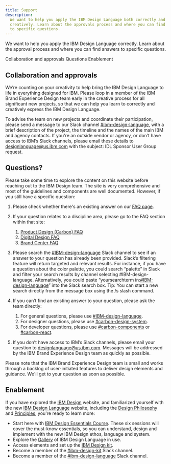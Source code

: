 ```yaml
---
title: Support
description:
  We want to help you apply the IBM Design Language both correctly and
  creatively. Learn about the approvals process and where you can find answers
  to specific questions.
---
```


<PageDescription>

We want to help you apply the IBM Design Language correctly. Learn about the
approval process and where you can find answers to specific questions.

</PageDescription>

<AnchorLinks>
  <AnchorLink>Collaboration and approvals</AnchorLink>
  <AnchorLink>Questions</AnchorLink>
  <AnchorLink>Enablement</AnchorLink>
</AnchorLinks>

## Collaboration and approvals

We’re counting on your creativity to help bring the IBM Design Language to life
in everything designed for IBM. Please loop in a member of the IBM Brand
Experience Design team early in the creative process for all significant new
projects, so that we can help you learn to correctly and creatively express the
IBM Design Language.

To advise the team on new projects and coordinate their participation, please
send a message to our Slack channel
[#ibm-design-language](https://ibm-studios.slack.com/messages/C0U35LB2B), with a
brief description of the project, the timeline and the names of the main IBM and
agency contacts. If you're an outside vendor or agency, or don’t have access to
IBM’s Slack channels, please email these details to
[designlanguage@us.ibm.com](mailto:designlanguage@us.ibm.com) with the subject:
IDL Sponsor User Group request.

## Questions?

Please take some time to explore the content on this website before reaching out
to the IBM Design team. The site is very comprehensive and most of the
guidelines and components are well documented. However, if you still have a
specific question:

<div className="questions-section">

1. Please check whether there's an existing answer on our [FAQ page](/help/faq).
2. If your question relates to a discipline area, please go to the FAQ section
   within that site:
   1. [Product Design (Carbon) FAQ](https://www.carbondesignsystem.com/help/faq)
   1. [Digital Design FAQ](https://www.ibm.com/standards/web/faq.html)
   1. [Brand Center FAQ](https://www.carbondesignsystem.com/help/faq)
3. Please search the
   [#IBM-design-language](https://ibm-studios.slack.com/messages/C0U35LB2B)
   Slack channel to see if an answer to your question has already been provided.
   Slack’s filtering feature will return targeted and relevant results. For
   instance, if you have a question about the color palette, you could search
   “palette” in Slack and filter your search results by channel selecting
   #IBM-design-language. Alternatively, you could paste “yoursearchterm
   in:[#IBM-design-language](https://ibm-studios.slack.com/messages/C0U35LB2B)”
   into the Slack search box. Tip: You can start a new search directly from the
   message box using the /s slash command.
4. If you can’t find an existing answer to your question, please ask the team
   directly:

   1. For general questions, please use
      [#IBM-design-language](https://ibm-studios.slack.com/messages/C0U35LB2B).
   1. For designer questions, please use
      [#carbon-design-system](https://ibm-studios.slack.com/messages/C0M053VPT/).
   1. For developer questions, please use
      [#carbon-components](https://ibm-studios.slack.com/messages/C046Y0YUD/) or
      [#carbon-react](https://ibm-studios.slack.com/messages/C2K6RFJ1G/).

5. If you don’t have access to IBM’s Slack channels, please email your question
   to [designlanguage@us.ibm.com](mailto:designlanguage@us.ibm.com). Messages
   will be addressed by the IBM Brand Experience Design team as quickly as
   possible.

</div>

Please note that the IBM Brand Experience Design team is small and works through
a backlog of user-initiated features to deliver design elements and guidance.
We'll get to your question as soon as possible.

## Enablement

If you have explored the [IBM Design](https://www.ibm.com/design/) website, and
familiarized yourself with the new
[IBM Design Language](https://www.ibm.com/design/language/) website, including
the [Design Philosophy](https://www.ibm.com/design/language/philosophy/pov) and
[Principles](https://www.ibm.com/design/language/philosophy/principles/), you're
ready to learn more:

<div className="enablement-section">

- Start here with
  [IBM Design Essentials Course](https://www.ibm.com/brand/expression#learn-the-essentials). These
  six sessions will cover the must-know essentials, so you can understand,
  design and implement with the new IBM Design ethos, language and system.
- Explore the [Gallery](https://www.ibm.com/design/language/gallery) of IBM
  Design Language in use.
- Access elements and set up the
  [IBM Design kit](https://carbondesignsystem.com/designing/get-started/).
- Become a member of the
  [#ibm-design-kit](https://ibm-studios.slack.com/archives/CDT9TSUAJ) Slack
  channel.
- Become a member of the
  [#ibm-design-language](https://ibm-studios.slack.com/messages/C0U35LB2B) Slack
  channel.

</div>

